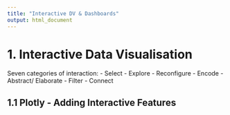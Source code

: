 ```yaml
---
title: "Interactive DV & Dashboards"
output: html_document
---
```


# 1. Interactive Data Visualisation

Seven categories of interaction:
- Select
- Explore
- Reconfigure
- Encode
- Abstract/ Elaborate
- Filter
- Connect

## 1.1 Plotly - Adding Interactive Features




